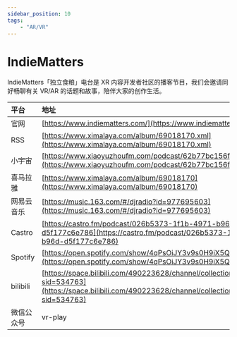 ---
sidebar_position: 10
tags:
    - "AR/VR"
---

# IndieMatters

IndieMatters「独立食粮」电台是 XR 内容开发者社区的播客节目，我们会邀请同好畅聊有关 VR/AR 的话题和故事，陪伴大家的创作生活。

| 平台 | 地址 |
|:--|:----|
| 官网 | [https://www.indiematters.com/](https://www.indiematters.com/) |
| RSS | [https://www.ximalaya.com/album/69018170.xml](https://www.ximalaya.com/album/69018170.xml) |
| 小宇宙 | [https://www.xiaoyuzhoufm.com/podcast/62b77bc156f39772c535a83b](https://www.xiaoyuzhoufm.com/podcast/62b77bc156f39772c535a83b) |
| 喜马拉雅 | [https://www.ximalaya.com/album/69018170](https://www.ximalaya.com/album/69018170) |
| 网易云音乐 | [https://music.163.com/#/djradio?id=977695603](https://music.163.com/#/djradio?id=977695603) |
| Castro | [https://castro.fm/podcast/026b5373-1f1b-4971-b96d-d5f177c6e786](https://castro.fm/podcast/026b5373-1f1b-4971-b96d-d5f177c6e786) |
| Spotify | [https://open.spotify.com/show/4qPsOiJY3v9s0H9iX5QDds](https://open.spotify.com/show/4qPsOiJY3v9s0H9iX5QDds) |
| bilibili | [https://space.bilibili.com/490223628/channel/collectiondetail?sid=534763](https://space.bilibili.com/490223628/channel/collectiondetail?sid=534763) |
| 微信公众号 | vr-play |
